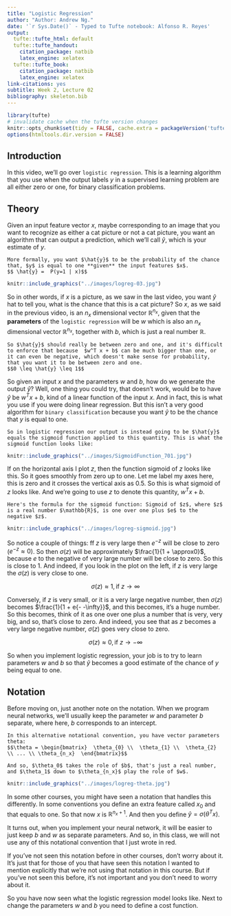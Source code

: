 ```yaml
---
title: "Logistic Regression"
author: "Author: Andrew Ng."
date: '`r Sys.Date()` - Typed to Tufte notebook: Alfonso R. Reyes'
output:
  tufte::tufte_html: default
  tufte::tufte_handout:
    citation_package: natbib
    latex_engine: xelatex
  tufte::tufte_book:
    citation_package: natbib
    latex_engine: xelatex
link-citations: yes
subtitle: Week 2, Lecture 02
bibliography: skeleton.bib
---
```


```r
library(tufte)
# invalidate cache when the tufte version changes
knitr::opts_chunk$set(tidy = FALSE, cache.extra = packageVersion('tufte'))
options(htmltools.dir.version = FALSE)
```

## Introduction
In this video, we'll go over `logistic regression`. This is a learning algorithm that you use when the output labels $y$ in a supervised learning problem are all either zero or one, for binary classification problems. 

## Theory
Given an input feature vector $x$, maybe corresponding to an image that you want to recognize as either a cat picture or not a cat picture, you want an algorithm that can output a prediction, which we'll call $\hat{y}$, which is your estimate of $y$.  

```marginfigure
More formally, you want $\hat{y}$ to be the probability of the chance that, $y$ is equal to one **given** the input features $x$.
$$ \hat{y} =  P(y=1 | x)$$
```

```r
knitr::include_graphics("../images/logreg-03.jpg")
```

So in other words, if $x$ is a picture, as we saw in the last video, you want $\hat{y}$ hat to tell you, what is the chance that this is a cat picture? So $x$, as we said in the previous video, is an $n_x$ dimensional vector $\mathbb{R}^{n_x}$, given that the **parameters** of the `logistic regression` will be $w$ which is also an $n_x$ dimensional vector $\mathbb{R}^{n_x}$, together with $b$, which is just a real number $\mathbb{R}$. 

```marginfigure
So $\hat{y}$ should really be between zero and one, and it's difficult to enforce that because  $w^T x + b$ can be much bigger than one, or it can even be negative, which doesn't make sense for probability, that you want it to be between zero and one. 
$$0 \leq \hat{y} \leq 1$$
```

So given an input $x$ and the parameters $w$ and $b$, how do we generate the output $\hat{y}$? Well, one thing you could try, that doesn't work, would be to have $\hat{y}$ be $w^T x + b$, kind of a linear function of the input $x$. And in fact, this is what you use if you were doing linear regression. But this isn't a very good algorithm for `binary classification` because you want $\hat{y}$ to be the chance that $y$ is equal to one. 


```marginfigure
So in logistic regression our output is instead going to be $\hat{y}$ equals the sigmoid function applied to this quantity. This is what the sigmoid function looks like:
```

```r
knitr::include_graphics("../images/SigmoidFunction_701.jpg")
```

If on the horizontal axis I plot $z$, then the function sigmoid of $z$ looks like this. So it goes smoothly from zero up to one. Let me label my axes here, this is zero and it crosses the vertical axis as 0.5. So this is what sigmoid of $z$ looks like. And we're going to use $z$ to denote this quantity, $w^T x + b$. 

```marginfigure
Here's the formula for the sigmoid function: Sigmoid of $z$, where $z$ is a real number $\mathbb{R}$, is one over one plus $e$ to the negative $z$.
```

```r
knitr::include_graphics("../images/logreg-sigmoid.jpg")
```


So notice a couple of things: ff $z$ is very large then $e^{-z}$ will be close to zero ($e^{-z} \approx 0$). So then $\sigma(z)$  will be approximately $\frac{1}{1 + \approx0}$, because $e$ to the negative of very large number will be close to zero. So this is close to 1. And indeed, if you look in the plot on the left, if $z$ is very large the $\sigma(z)$ is very close to one.

$$\sigma(z) \approx 1, \text{if } z \to \infty$$

Conversely, if $z$ is very small, or it is a very large negative number, then $\sigma(z)$ becomes $\frac{1}{1 + e{- -\infty}}$, and this becomes, it's a huge number. So this becomes, think of it as one over one plus a number that is very, very big, and so, that's close to zero. And indeed, you see that as $z$ becomes a very large negative number, $\sigma(z)$ goes very close to zero.

$$\sigma(z) \approx 0, \text{if } z \to -\infty$$  

So when you implement logistic regression, your job is to try to learn parameters $w$ and $b$ so that $\hat{y}$ becomes a good estimate of the chance of $y$ being equal to one. 

## Notation

Before moving on, just another note on the notation. When we program neural networks, we'll usually keep the parameter $w$ and parameter $b$ separate, where here, $b$ corresponds to an intercept. 

```marginfigure
In this alternative notational convention, you have vector parameters theta:
$$\theta = \begin{bmatrix}  \theta_{0} \\  \theta_{1} \\  \theta_{2} \\ ... \\ \theta_{n_x}  \end{bmatrix}$$

And so, $\theta_0$ takes the role of $b$, that's just a real number, and $\theta_1$ down to $\theta_{n_x}$ play the role of $w$.
```

```r
knitr::include_graphics("../images/logreg-theta.jpg")
```

In some other courses, you might have seen a notation that handles this differently. In some conventions you define an extra feature called $x_0$ and that equals to one. So that now $x$ is $\mathbb{R}^{n_x + 1}$. And then you define $\hat{y} = \sigma(\theta^T x)$. 


It turns out, when you implement your neural network, it will be easier to just keep $b$ and $w$ as separate parameters. And so, in this class, we will not use any of this notational convention that I just wrote in red. 

If you've not seen this notation before in other courses, don't worry about it. It's just that for those of you that have seen this notation I wanted to mention explicitly that we're not using that notation in this course. But if you've not seen this before, it's not important and you don't need to worry about it. 

So you have now seen what the logistic regression model looks like. Next to change the parameters $w$ and $b$ you need to define a cost function.
